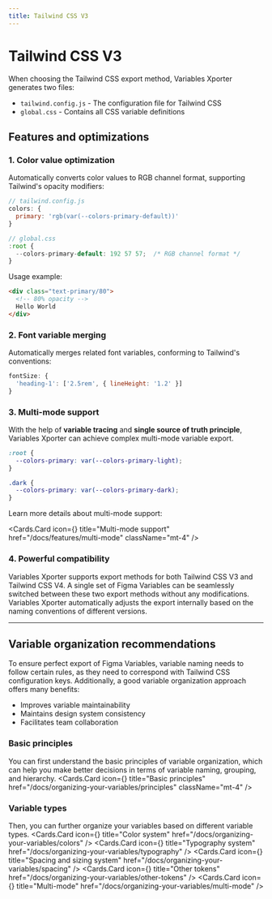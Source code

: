 ```yaml
---
title: Tailwind CSS V3
---
```



# Tailwind CSS V3

When choosing the Tailwind CSS export method, Variables Xporter generates two files:

- `tailwind.config.js` - The configuration file for Tailwind CSS
- `global.css` - Contains all CSS variable definitions

## Features and optimizations

### 1. Color value optimization

Automatically converts color values to RGB channel format, supporting Tailwind's opacity modifiers:

```js
// tailwind.config.js
colors: {
  primary: 'rgb(var(--colors-primary-default))'
}

// global.css
:root {
  --colors-primary-default: 192 57 57;  /* RGB channel format */
}
```

Usage example:

```html
<div class="text-primary/80">
  <!-- 80% opacity -->
  Hello World
</div>
```

### 2. Font variable merging

Automatically merges related font variables, conforming to Tailwind's conventions:

```js
fontSize: {
  'heading-1': ['2.5rem', { lineHeight: '1.2' }]
}
```

### 3. Multi-mode support

With the help of **variable tracing** and **single source of truth principle**, Variables Xporter can achieve complex multi-mode variable export.

```css
:root {
  --colors-primary: var(--colors-primary-light);
}

.dark {
  --colors-primary: var(--colors-primary-dark);
}
```

Learn more details about multi-mode support:

  <Cards.Card
    icon={<Columns3/>}
    title="Multi-mode support"
    href="/docs/features/multi-mode"
    className="mt-4"
  />

### 4. Powerful compatibility

Variables Xporter supports export methods for both Tailwind CSS V3 and Tailwind CSS V4. A single set of Figma Variables can be seamlessly switched between these two export methods without any modifications. Variables Xporter automatically adjusts the export internally based on the naming conventions of different versions.

---

## Variable organization recommendations

To ensure perfect export of Figma Variables, variable naming needs to follow certain rules, as they need to correspond with Tailwind CSS configuration keys. Additionally, a good variable organization approach offers many benefits:

- Improves variable maintainability
- Maintains design system consistency
- Facilitates team collaboration

### Basic principles

You can first understand the basic principles of variable organization, which can help you make better decisions in terms of variable naming, grouping, and hierarchy.
  <Cards.Card
    icon={<BookOpenCheck />}
    title="Basic principles"
    href="/docs/organizing-your-variables/principles"
    className="mt-4"
  />

### Variable types

Then, you can further organize your variables based on different variable types.
<Cards>
  <Cards.Card
    icon={<Palette />}
    title="Color system"
    href="/docs/organizing-your-variables/colors"
  />
  <Cards.Card
    icon={<Type />}
    title="Typography system"
    href="/docs/organizing-your-variables/typography"
  />
  <Cards.Card
    icon={<Ruler />}
    title="Spacing and sizing system"
    href="/docs/organizing-your-variables/spacing"
  />
  <Cards.Card
    icon={<Box/>}
    title="Other tokens"
    href="/docs/organizing-your-variables/other-tokens"
  />
  <Cards.Card
    icon={<Columns3 />}
    title="Multi-mode"
    href="/docs/organizing-your-variables/multi-mode"
  />
</Cards>
